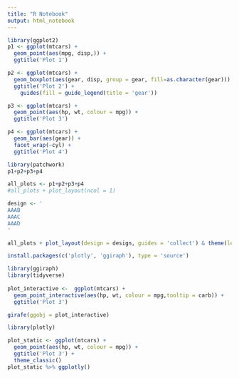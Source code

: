 ```yaml
---
title: "R Notebook"
output: html_notebook
---
```



```r
library(ggplot2)
p1 <- ggplot(mtcars) + 
  geom_point(aes(mpg, disp,)) + 
  ggtitle('Plot 1')

p2 <- ggplot(mtcars) + 
  geom_boxplot(aes(gear, disp, group = gear, fill=as.character(gear))) + 
  ggtitle('Plot 2') + 
    guides(fill = guide_legend(title = 'gear'))

p3 <- ggplot(mtcars) + 
  geom_point(aes(hp, wt, colour = mpg)) + 
  ggtitle('Plot 3')

p4 <- ggplot(mtcars) + 
  geom_bar(aes(gear)) + 
  facet_wrap(~cyl) + 
  ggtitle('Plot 4')
```


```r
library(patchwork)
p1+p2+p3+p4

```

```r
all_plots <- p1+p2+p3+p4 
#all_plots + plot_layout(ncol = 1)
```

```r
design <- '
AAAB
AAAC
AAAD
'

all_plots + plot_layout(design = design, guides = 'collect') & theme(legend.position = 'top')
```


```r
install.packages(c('plotly', 'ggiraph'), type = 'source')

```
```r
library(ggiraph) 
library(tidyverse)
 
plot_interactive <-  ggplot(mtcars) + 
  geom_point_interactive(aes(hp, wt, colour = mpg,tooltip = carb)) + 
  ggtitle('Plot 3')

girafe(ggobj = plot_interactive)
```


```r
library(plotly)

plot_static <- ggplot(mtcars) + 
  geom_point(aes(hp, wt, colour = mpg)) + 
  ggtitle('Plot 3') +
  theme_classic()
plot_static %>% ggplotly()
```











